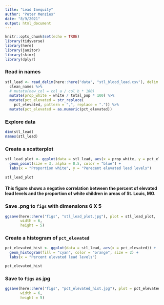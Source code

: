 ```yaml
---
title: "Lead Inequity"
author: "Peter Menzies"
date: "8/9/2021"
output: html_document
---
```


```r
knitr::opts_chunk$set(echo = TRUE)
library(tidyverse)
library(here)
library(janitor)
library(skimr)
library(dplyr)
```

### Read in names 

```r
stl_lead <- read_delim(here::here("data", "stl_blood_lead.csv"), delim = ";") %>% 
  clean_names %>% 
  # mutate(new_col = col_a / col_b * 100)
  mutate(prop_white = white / total_pop * 100) %>% 
  mutate(pct_elevated = str_replace(
    pct_elevated, pattern = ",", replace = ".")) %>%
  mutate(pct_elevated = as.numeric(pct_elevated))
```

### Explore data

```r
dim(stl_lead)
names(stl_lead)
```

### Create a scatterplot

```r
stl_lead_plot <- ggplot(data = stl_lead, aes(x = prop_white, y = pct_elevated)) +
  geom_point(size = 3, alpha = 0.5, color = "blue") +
  labs(x = "Proportion white", y = "Perecent elevated lead levels")
  
stl_lead_plot
```

#### This figure shows a negative correlation between the percent of elevated lead levels and the proportion of white children in areas of St. Louis, MO.

### Save .png to `figs` with dimensions 6 X 5

```r
ggsave(here::here("figs", "stl_lead_plot.jpg"), plot = stl_lead_plot,
       width = 6,
       height = 5)
```

### Create a histogram of `pct_elevated`

```r
pct_elevated_hist <- ggplot(data = stl_lead, aes(x = pct_elevated)) + 
  geom_histogram(fill = "cyan", color = "orange", size = 2) +
  labs(x = "Percent elevated lead levels")

pct_elevated_hist
```
### Save to `figs` as jpg

```r
ggsave(here::here("figs", "pct_elevated_hist.jpg"), plot = pct_elevated_hist,
       width = 6,
       height = 5)
```




